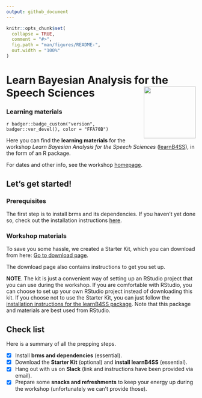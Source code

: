 ```yaml
---
output: github_document
---
```


<!-- README.md is generated from README.Rmd. Please edit that file -->

```r
knitr::opts_chunk$set(
  collapse = TRUE,
  comment = "#>",
  fig.path = "man/figures/README-",
  out.width = "100%"
)
```

# Learn Bayesian Analysis for the Speech Sciences <a href='https://learnb4ss.github.io/learnB4SS'><img src='man/figures/logo.png' align="right" height="138" /></a>

### Learning materials

<!-- badges: start -->
`r badger::badge_custom("version", badger::ver_devel(), color = "FFA70B")`
<!-- badges: end -->

Here you can find the **learning materials** for the workshop *Learn Bayesian Analysis for the Speech Sciences* ([learnB4SS](https://learnb4ss.github.io)), in the form of an R package.

For dates and other info, see the workshop [homepage](https://learnb4ss.github.io).

## Let's get started!

### Prerequisites

The first step is to install brms and its dependencies.
If you haven't yet done so, check out the installation instructions [here](https://learnb4ss.github.io/learnB4SS/articles/install-brms.html).

### Workshop materials

To save you some hassle, we created a Starter Kit, which you can download from here: [Go to download page](https://github.com/learnB4SS/learnB4SS-kit).

The download page also contains instructions to get you set up.

**NOTE**. The kit is just a convenient way of setting up an RStudio project that you can use during the workshop. If you are comfortable with RStudio, you can choose to set up your own RStudio project instead of downloading this kit. If you choose not to use the Starter Kit, you can just follow the [installation instructions for the learnB4SS package](https://learnb4ss.github.io/learnB4SS/articles/install-learnb4ss.html).
Note that this package and materials are best used from RStudio.

## Check list

Here is a summary of all the prepping steps.

- [x] Install **brms and dependencies** (essential).
- [x] Download the **Starter Kit** (optional) and **install learnB4SS** (essential).
- [x] Hang out with us on **Slack** (link and instructions have been provided via email).
- [x] Prepare some **snacks and refreshments** to keep your energy up during the workshop (unfortunately we can't provide those).
